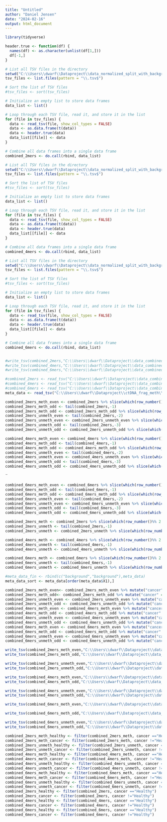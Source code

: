 ```yaml
---
title: "Untitled"
author: "Daniel Jensen"
date: "2024-02-16"
output: html_document
---
```



```r
library(tidyverse)
```

```r
header.true <- function(df) {
  names(df) <- as.character(unlist(df[1,]))
  df[-1,]
}
```

```r
# List all TSV files in the directory
setwd("C:\\Users\\dwarf\\Dataproject\\data_normalized_split_with_background\\2mers_extend200")
tsv_files <- list.files(pattern = "\\.tsv$")

# Sort the list of TSV files
#tsv_files <- sort(tsv_files)

# Initialize an empty list to store data frames
data_list <- list()

# Loop through each TSV file, read it, and store it in the list
for (file in tsv_files) {
  data <- read_tsv(file, show_col_types = FALSE)
  data <- as.data.frame(t(data))
  data <- header.true(data)
  data_list[[file]] <- data
}

# Combine all data frames into a single data frame
combined_2mers <- do.call(rbind, data_list)

# List all TSV files in the directory
setwd("C:\\Users\\dwarf\\Dataproject\\data_normalized_split_with_background\\4mers_extend200")
tsv_files <- list.files(pattern = "\\.tsv$")

# Sort the list of TSV files
#tsv_files <- sort(tsv_files)

# Initialize an empty list to store data frames
data_list <- list()

# Loop through each TSV file, read it, and store it in the list
for (file in tsv_files) {
  data <- read_tsv(file, show_col_types = FALSE)
  data <- as.data.frame(t(data))
  data <- header.true(data)
  data_list[[file]] <- data
}

# Combine all data frames into a single data frame
combined_4mers <- do.call(rbind, data_list)

# List all TSV files in the directory
setwd("C:\\Users\\dwarf\\Dataproject\\data_normalized_split_with_background\\6mers_extend200")
tsv_files <- list.files(pattern = "\\.tsv$")

# Sort the list of TSV files
#tsv_files <- sort(tsv_files)

# Initialize an empty list to store data frames
data_list <- list()

# Loop through each TSV file, read it, and store it in the list
for (file in tsv_files) {
  data <- read_tsv(file, show_col_types = FALSE)
  data <- as.data.frame(t(data))
  data <- header.true(data)
  data_list[[file]] <- data
}

# Combine all data frames into a single data frame
combined_6mers <- do.call(rbind, data_list)



```
```r
#write_tsv(combined_2mers,"C:\\Users\\dwarf\\Dataproject\\data_combined_with_background\\combined_2mers_with_background.tsv")
#write_tsv(combined_4mers,"C:\\Users\\dwarf\\Dataproject\\data_combined_with_background\\combined_4mers_with_background.tsv")
#write_tsv(combined_6mers,"C:\\Users\\dwarf\\Dataproject\\data_combined_with_background\\combined_6mers_with_background.tsv")
```

```r
#combined_2mers <- read_tsv("C:\\Users\\dwarf\\Dataproject\\data_combined\\combined_2mers.tsv")
#combined_4mers <- read_tsv("C:\\Users\\dwarf\\Dataproject\\data_combined\\combined_4mers.tsv")
#combined_6mers <- read_tsv("C:\\Users\\dwarf\\Dataproject\\data_combined\\combined_6mers.tsv")
meta_data <- read_tsv("C:\\Users\\dwarf\\Dataproject\\ctDNA_frag_meth\\metadata.tsv", col_names = FALSE)
```
```r
combined_2mers_meth_even <- combined_2mers %>% slice(which(row_number()%% 4 == 1))
combined_2mers_meth_odd <- tail(combined_2mers,-1)
combined_2mers_meth_odd <- combined_2mers_meth_odd %>% slice(which(row_number()%% 4 == 1))
combined_2mers_unmeth_even <- tail(combined_2mers,-2)
combined_2mers_unmeth_even <- combined_2mers_unmeth_even %>% slice(which(row_number()%% 4 == 1))
combined_2mers_unmeth_odd <- tail(combined_2mers,-3)
combined_2mers_unmeth_odd <- combined_2mers_unmeth_odd %>% slice(which(row_number()%% 4 == 1))
```

```r
combined_4mers_meth_even <- combined_4mers %>% slice(which(row_number()%% 4 == 1))
combined_4mers_meth_odd <- tail(combined_4mers,-1)
combined_4mers_meth_odd <- combined_4mers_meth_odd %>% slice(which(row_number()%% 4 == 1))
combined_4mers_unmeth_even <- tail(combined_4mers,-2)
combined_4mers_unmeth_even <- combined_4mers_unmeth_even %>% slice(which(row_number()%% 4 == 1))
combined_4mers_unmeth_odd <- tail(combined_4mers,-3)
combined_4mers_unmeth_odd <- combined_4mers_unmeth_odd %>% slice(which(row_number()%% 4 == 1))
```
¨
```r
combined_6mers_meth_even <- combined_6mers %>% slice(which(row_number()%% 4 == 1))
combined_6mers_meth_odd <- tail(combined_6mers,-1)
combined_6mers_meth_odd <- combined_6mers_meth_odd %>% slice(which(row_number()%% 4 == 1))
combined_6mers_unmeth_even <- tail(combined_6mers,-2)
combined_6mers_unmeth_even <- combined_6mers_unmeth_even %>% slice(which(row_number()%% 4 == 1))
combined_6mers_unmeth_odd <- tail(combined_6mers,-3)
combined_6mers_unmeth_odd <- combined_6mers_unmeth_odd %>% slice(which(row_number()%% 4 == 1))
```



```r
combined_2mers_meth <- combined_2mers %>% slice(which(row_number()%% 2 == 1))
combined_2mers_unmeth <- tail(combined_2mers,-1)
combined_2mers_unmeth <- combined_2mers_unmeth %>% slice(which(row_number()%% 2 == 1))

```
```r
combined_4mers_meth <- combined_4mers %>% slice(which(row_number()%% 2 == 1))
combined_4mers_unmeth <- tail(combined_4mers,-1)
combined_4mers_unmeth <- combined_4mers_unmeth %>% slice(which(row_number()%% 2 == 1))

```
```r
combined_6mers_meth <- combined_6mers %>% slice(which(row_number()%% 2 == 1))
combined_6mers_unmeth <- tail(combined_6mers,-1)
combined_6mers_unmeth <- combined_6mers_unmeth %>% slice(which(row_number()%% 2 == 1))

```

```r
#meta_data_fin <- rbind(c("background","background"),meta_data)
meta_data_sort <- meta_data[order(meta_data$X1),]
```

```r
combined_2mers_meth_even<- combined_2mers_meth_even %>% mutate("cancer" = meta_data_sort$X2)
combined_2mers_meth_odd<- combined_2mers_meth_odd %>% mutate("cancer" = meta_data_sort$X2)
combined_2mers_unmeth_even <- combined_2mers_unmeth_even %>% mutate("cancer" = meta_data_sort$X2)
combined_2mers_unmeth_odd <- combined_2mers_unmeth_odd %>% mutate("cancer" = meta_data_sort$X2)
combined_4mers_meth_even <- combined_4mers_meth_even %>% mutate("cancer" = meta_data_sort$X2)
combined_4mers_meth_odd <- combined_4mers_meth_odd %>% mutate("cancer" = meta_data_sort$X2)
combined_4mers_unmeth_even <- combined_4mers_unmeth_even %>% mutate("cancer" = meta_data_sort$X2)
combined_4mers_unmeth_odd <- combined_4mers_unmeth_odd %>% mutate("cancer" = meta_data_sort$X2)
combined_6mers_meth_even <- combined_6mers_meth_even %>% mutate("cancer" = meta_data_sort$X2)
combined_6mers_meth_odd <- combined_6mers_meth_odd %>% mutate("cancer" = meta_data_sort$X2)
combined_6mers_unmeth_even <- combined_6mers_unmeth_even %>% mutate("cancer" = meta_data_sort$X2)
combined_6mers_unmeth_odd <- combined_6mers_unmeth_odd %>% mutate("cancer" = meta_data_sort$X2)
```
```r
write_tsv(combined_2mers_meth_even,"C:\\Users\\dwarf\\Dataproject\\data_combined_split_with_background\\combined_2mers_meth_even_with_background.tsv")
write_tsv(combined_2mers_meth_odd,"C:\\Users\\dwarf\\Dataproject\\data_combined_split_with_background\\combined_2mers_meth_odd_with_background.tsv")

write_tsv(combined_2mers_unmeth_even,"C:\\Users\\dwarf\\Dataproject\\data_combined_split_with_background\\combined_2mers_unmeth_even_with_background.tsv")
write_tsv(combined_2mers_unmeth_odd,"C:\\Users\\dwarf\\Dataproject\\data_combined_split_with_background\\combined_2mers_unmeth_odd_with_background.tsv")

write_tsv(combined_4mers_meth_even,"C:\\Users\\dwarf\\Dataproject\\data_combined_split_with_background\\combined_4mers_meth_even_with_background.tsv")
write_tsv(combined_4mers_meth_odd,"C:\\Users\\dwarf\\Dataproject\\data_combined_split_with_background\\combined_4mers_meth_odd_with_background.tsv")

write_tsv(combined_4mers_unmeth_even,"C:\\Users\\dwarf\\Dataproject\\data_combined_split_with_background\\combined_4mers_unmeth_even_with_background.tsv")
write_tsv(combined_4mers_unmeth_odd,"C:\\Users\\dwarf\\Dataproject\\data_combined_split_with_background\\combined_4mers_unmeth_odd_with_background.tsv")

write_tsv(combined_6mers_meth_even,"C:\\Users\\dwarf\\Dataproject\\data_combined_split_with_background\\combined_6mers_meth_even_with_background.tsv")

write_tsv(combined_6mers_meth_odd,"C:\\Users\\dwarf\\Dataproject\\data_combined_split_with_background\\combined_6mers_meth_odd_with_background.tsv")

write_tsv(combined_6mers_unmeth_even,"C:\\Users\\dwarf\\Dataproject\\data_combined_split_with_background\\combined_6mers_unmeth_even_with_background.tsv")
write_tsv(combined_6mers_unmeth_odd,"C:\\Users\\dwarf\\Dataproject\\data_combined_split_with_background\\combined_6mers_unmeth_odd_with_background.tsv")

```
```r
combined_2mers_meth_healthy <- filter(combined_2mers_meth, cancer =="Healthy")
combined_2mers_meth_cancer <- filter(combined_2mers_meth, cancer !="Healthy")
combined_2mers_unmeth_healthy <- filter(combined_2mers_unmeth, cancer =="Healthy")
combined_2mers_unmeth_cancer <- filter(combined_2mers_unmeth, cancer !="Healthy")
combined_4mers_meth_healthy <- filter(combined_4mers_meth, cancer =="Healthy")
combined_4mers_meth_cancer <- filter(combined_4mers_meth, cancer !="Healthy")
combined_4mers_unmeth_healthy <- filter(combined_4mers_unmeth, cancer =="Healthy")
combined_4mers_unmeth_cancer <- filter(combined_4mers_unmeth, cancer !="Healthy")
combined_6mers_meth_healthy <- filter(combined_6mers_meth, cancer =="Healthy")
combined_6mers_meth_cancer <- filter(combined_6mers_meth, cancer !="Healthy")
combined_6mers_unmeth_healthy <- filter(combined_6mers_unmeth, cancer =="Healthy")
combined_6mers_unmeth_cancer <- filter(combined_6mers_unmeth, cancer !="Healthy")
combined_2mers_healthy <- filter(combined_2mers, cancer =="Healthy")
combined_2mers_cancer <- filter(combined_2mers, cancer !="Healthy")
combined_4mers_healthy <- filter(combined_4mers, cancer =="Healthy")
combined_4mers_cancer <- filter(combined_4mers, cancer !="Healthy")
combined_6mers_healthy <- filter(combined_6mers, cancer =="Healthy")
combined_6mers_cancer <- filter(combined_6mers, cancer !="Healthy")
```


